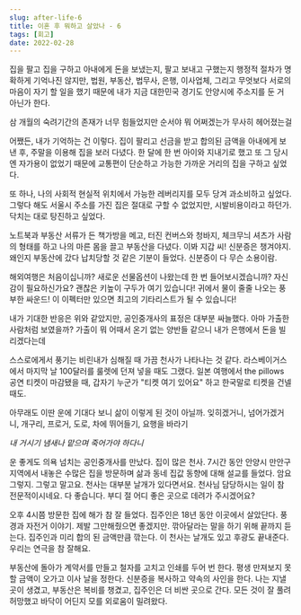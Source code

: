 ```yaml
---
slug: after-life-6
title: 이혼 후 뭐하고 살았나 - 6
tags: [회고]
date: 2022-02-28
---
```


집을 팔고 집을 구하고 아내에게 돈을 보냈는지, 팔고 보내고 구했는지 행정적 절차가 명확하게 기억나진 않지만, 법원, 부동산, 법무사, 은행, 이사업체, 그리고 무엇보다 서로의 마음이 자기 할 일을 했기 때문에 내가 지금 대한민국 경기도 안양시에 주소지를 둔 거 아닌가 한다.

삼 개월의 숙려기간의 존재가 너무 힘들었지만
순서야 뭐 어쩌겠는가 무사히 헤어졌는걸

어쨌든, 내가 기억하는 건 이렇다.
집이 팔리고 선금을 받고 합의된 금액을 아내에게 보낸 후, 주말을 이용해 집을 보러 다녔다.
한 달에 한 번 아이와 지내기로 했고 또 그 당시엔 자가용이 없었기 때문에 교통편이 단순하고 가능한 가까운 거리의 집을 구하고 싶었다.

또 하나, 나의 사회적 현실적 위치에서 가능한 레버리지를 모두 당겨 과소비하고 싶었다. 그렇다 해도 서울시 주소를 가진 집은 절대로 구할 수 없었지만, 시발비용이라고 하던가. 닥치는 대로 탕진하고 싶었다.

노트북과 부동산 서류가 든 책가방을 메고, 터진 컨버스와 청바지, 체크무늬 셔츠가 사람의 형태를 하고 나의 마른 몸을 끌고 부동산을 다녔다.
이봐 지갑 씨! 신분증은 챙겨야지.
왜인지 부동산에 갔다 납치당할 것 같은 기분이 들었다.
신분증이 다 무슨 소용이람.

해외여행은 처음이십니까?
새로운 선물옵션이 나왔는데 한 번 들어보시겠습니까?
자신감이 필요하신가요? 괜찮은 키높이 구두가 여기 있습니다!
귀에서 물이 줄줄 나오는 풍부한 싸운드! 이 이펙터만 있으면 최고의 기타리스트가 될 수 있습니다!

내가 기대한 반응은 위와 같았지만, 공인중개사의 표정은 대부분 싸늘했다.
아마 가출한 사람처럼 보였을까?
가출이 뭐 어때서 온기 없는 양반들 같으니 내가 은행에서 돈을 빌리겠다는데

스스로에게서 풍기는 비린내가 심해질 때 가끔 천사가 나타나는 것 같다.
라스베이거스에서 마지막 날 100달러를 룰렛에 던져 넣을 때도 그랬다.
일본 여행에서 the pillows 공연 티켓이 마감됐을 때, 갑자기 누군가 "티켓 여기 있어요" 하고 한국말로 티켓을 건넬 때도.

아무래도 이딴 운에 기대다 보니 삶이 이렇게 된 것이 아닐까.
잊히겠거니, 넘어가겠거니, 개구리, 프로거, 도로, 차에 뛰어들기, 요행을 바라기

_내 거시기 냄새나 맡으며 죽어가야 하다니_

운 좋게도 의욕 넘치는 공인중개사를 만났다. 집이 많은 천사.
7시간 동안 안양시 만안구 지역에서 내놓은 수많은 집을 방문하며 삶과 동네 집값 동향에 대해 설교를 들었다. 암요 그렇지. 그렇고 말고요. 천사는 대부분 날개가 있다면서요. 천사님 담당하시는 일이 참 전문적이시네요.
다 좋습니다. 부디 절 어디 좋은 곳으로 데려가 주시겠어요?

오후 4시쯤 방문한 집에 해가 참 잘 들었다.
집주인은 18년 동안 이곳에서 살았단다. 풍경과 자전거 이야기. 제발 그만해줬으면 좋겠지만. 깎아달라는 말을 하기 위해 끝까지 듣는다. 집주인과 미리 합의 된 금액만큼 깎는다.
이 천사는 날개도 있고 후광도 끝내준다. 우리는 연극을 참 잘해요.

부동산에 돌아가 계약서를 만들고 철자를 고치고 인쇄를 두어 번 한다. 평생 만져보지 못할 금액이 오가고 이사 날을 정한다. 신분증을 복사하고 약속의 사인을 한다.
나는 지낼 곳이 생겼고, 부동산은 복비를 챙겼고, 집주인은 더 비싼 곳으로 간다.
모든 것이 잘 풀려 허망했고 바닥이 어딘지 모를 외로움이 밀려왔다.
